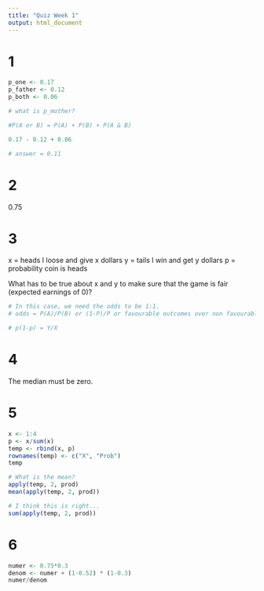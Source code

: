 ```yaml
---
title: "Quiz Week 1"
output: html_document
---
```


# 1
```r
p_one <- 0.17
p_father <- 0.12
p_both <- 0.06

# what is p_mother?

#P(A or B) = P(A) + P(B) + P(A & B)

0.17 - 0.12 + 0.06

# answer = 0.11
```

# 2
0.75

# 3
x = heads I loose and give x dollars
y = tails I win and get y dollars
p = probability coin is heads

What has to be true about x and y to make sure that the game is fair (expected earnings of 0)?

```r
# In this case, we need the odds to be 1:1.
# odds = P(A)/P(B) or (1-P)/P or favourable outcomes over non favourable

# p(1-p) = Y/X

```
# 4
The median must be zero.


# 5
```r
x <- 1:4
p <- x/sum(x)
temp <- rbind(x, p)
rownames(temp) <- c("X", "Prob")
temp

# What is the mean?
apply(temp, 2, prod)
mean(apply(temp, 2, prod))

# I think this is right...
sum(apply(temp, 2, prod))

```

# 6
```r
numer <- 0.75*0.3
denom <- numer + (1-0.52) * (1-0.3)
numer/denom
```

